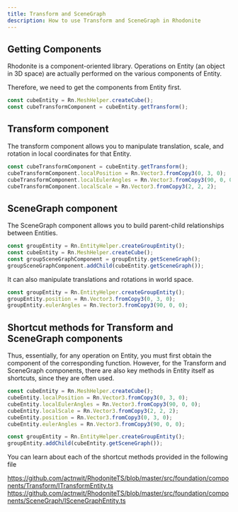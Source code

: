 ```yaml
---
title: Transform and SceneGraph
description: How to use Transform and SceneGraph in Rhodonite
---
```



<DocLayout>

## Getting Components

Rhodonite is a component-oriented library.
Operations on Entity (an object in 3D space) are actually performed on the various components of Entity.

Therefore, we need to get the components from Entity first.

```typescript
const cubeEntity = Rn.MeshHelper.createCube();
const cubeTransformComponent = cubeEntity.getTransform();
```

## Transform component

The transform component allows you to manipulate translation, scale, and rotation in local coordinates for that Entity.

```typescript
const cubeTransformComponent = cubeEntity.getTransform();
cubeTransformComponent.localPosition = Rn.Vector3.fromCopy3(0, 3, 0);
cubeTransformComponent.localEulerAngles = Rn.Vector3.fromCopy3(90, 0, 0);
cubeTransformComponent.localScale = Rn.Vector3.fromCopy3(2, 2, 2);
```

## SceneGraph component

The SceneGraph component allows you to build parent-child relationships between Entities.

```typescript
const groupEntity = Rn.EntityHelper.createGroupEntity();
const cubeEntity = Rn.MeshHelper.createCube();
const groupSceneGraphComponent = groupEntity.getSceneGraph();
groupSceneGraphComponent.addChild(cubeEntity.getSceneGraph());
```

It can also manipulate translations and rotations in world space.

```typescript
const groupEntity = Rn.EntityHelper.createGroupEntity();
groupEntity.position = Rn.Vector3.fromCopy3(0, 3, 0);
groupEntity.eulerAngles = Rn.Vector3.fromCopy3(90, 0, 0);
```

## Shortcut methods for Transform and SceneGraph components

Thus, essentially, for any operation on Entity, you must first obtain the component of the corresponding function.
However, for the Transform and SceneGraph components, there are also key methods in Entity itself as shortcuts, since they are often used.

```typescript
const cubeEntity = Rn.MeshHelper.createCube();
cubeEntity.localPosition = Rn.Vector3.fromCopy3(0, 3, 0);
cubeEntity.localEulerAngles = Rn.Vector3.fromCopy3(90, 0, 0);
cubeEntity.localScale = Rn.Vector3.fromCopy3(2, 2, 2);
cubeEntity.position = Rn.Vector3.fromCopy3(0, 3, 0);
cubeEntity.eulerAngles = Rn.Vector3.fromCopy3(90, 0, 0);

const groupEntity = Rn.EntityHelper.createGroupEntity();
groupEntity.addChild(cubeEntity.getSceneGraph());
```

You can learn about each of the shortcut methods provided in the following file

https://github.com/actnwit/RhodoniteTS/blob/master/src/foundation/components/Transform/ITransformEntity.ts
https://github.com/actnwit/RhodoniteTS/blob/master/src/foundation/components/SceneGraph/ISceneGraphEntity.ts

</DocLayout>
